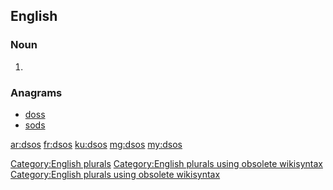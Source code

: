 ==English==

===Noun===
{{head|en}}

# {{plural of|dso}}

===Anagrams===
* [[doss#English|doss]] 
* [[sods#English|sods]]

[[Category:English plurals]][[Category:English plurals using obsolete wikisyntax]][[Category:English plurals using obsolete wikisyntax]]

[[ar:dsos]]
[[fr:dsos]]
[[ku:dsos]]
[[mg:dsos]]
[[my:dsos]]